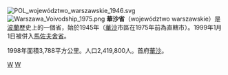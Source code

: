 [[File:POL_województwo_warszawskie_1946.svg|thumb]]
[[File:Warszawa_Voivodship_1975.png|thumb]]
'''華沙省'''（województwo warszawskie）是[[波蘭|波蘭]]歷史上的一個省，始於1945年（[[華沙|華沙]]市區在1975年前為直轄市）。1999年1月1日被併入[[馬佐夫舍省|馬佐夫舍省]]。

1998年面積3,788平方公里。人口2,419,800人。首府[[華沙|華沙]]。
[[Category:波蘭省份_(1945-1975)|W]]
[[Category:波蘭省份_(1975-1998)|W]]